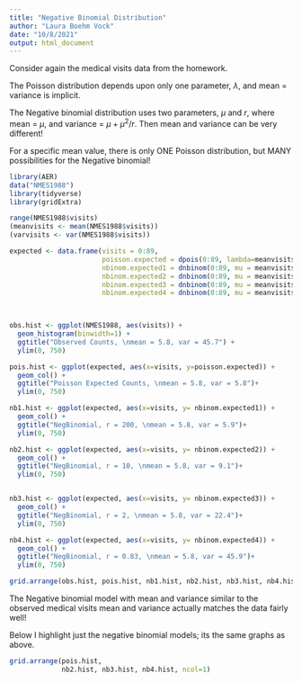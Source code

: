 ```yaml
---
title: "Negative Binomial Distribution"
author: "Laura Boehm Vock"
date: "10/8/2021"
output: html_document
---
```


Consider again the medical visits data from the homework.

The Poisson distribution depends upon only one parameter, $\lambda$, and mean = variance is implicit.

The Negative binomial distribution uses two parameters, $\mu$ and $r$, where mean = $\mu$, and variance = $\mu + \mu^2/r$. Then mean and variance can be very different! 

For a specific mean value, there is only ONE Poisson distribution, but MANY possibilities for the Negative binomial!

```r
library(AER)
data("NMES1988")
library(tidyverse)
library(gridExtra)
```

```r
range(NMES1988$visits)
(meanvisits <- mean(NMES1988$visits))
(varvisits <- var(NMES1988$visits))
```

```r
expected <- data.frame(visits = 0:89, 
                       poisson.expected = dpois(0:89, lambda=meanvisits)*nrow(NMES1988),
                       nbinom.expected1 = dnbinom(0:89, mu = meanvisits, size = 200)*nrow(NMES1988), 
                       nbinom.expected2 = dnbinom(0:89, mu = meanvisits, size = 10)*nrow(NMES1988), 
                       nbinom.expected3 = dnbinom(0:89, mu = meanvisits, size = 2)*nrow(NMES1988), 
                       nbinom.expected4 = dnbinom(0:89, mu = meanvisits, size = 0.83)*nrow(NMES1988)) 
                       


obs.hist <- ggplot(NMES1988, aes(visits)) + 
  geom_histogram(binwidth=1) +
  ggtitle("Observed Counts, \nmean = 5.8, var = 45.7") +
  ylim(0, 750)

pois.hist <- ggplot(expected, aes(x=visits, y=poisson.expected)) +
  geom_col() +
  ggtitle("Poisson Expected Counts, \nmean = 5.8, var = 5.8")+
  ylim(0, 750)

nb1.hist <- ggplot(expected, aes(x=visits, y= nbinom.expected1)) +
  geom_col() +
  ggtitle("NegBinomial, r = 200, \nmean = 5.8, var = 5.9")+
  ylim(0, 750)

nb2.hist <- ggplot(expected, aes(x=visits, y= nbinom.expected2)) +
  geom_col() +
  ggtitle("NegBinomial, r = 10, \nmean = 5.8, var = 9.1")+
  ylim(0, 750)


nb3.hist <- ggplot(expected, aes(x=visits, y= nbinom.expected3)) +
  geom_col() +
  ggtitle("NegBinomial, r = 2, \nmean = 5.8, var = 22.4")+
  ylim(0, 750)

nb4.hist <- ggplot(expected, aes(x=visits, y= nbinom.expected4)) +
  geom_col() +
  ggtitle("NegBinomial, r = 0.83, \nmean = 5.8, var = 45.9")+
  ylim(0, 750)

grid.arrange(obs.hist, pois.hist, nb1.hist, nb2.hist, nb3.hist, nb4.hist, ncol=2)  #grid.arrange is from the gridExtra package
```


The Negative binomial model with mean and variance similar to the observed medical visits mean and variance actually matches the data fairly well!




Below I highlight just the negative binomial models; its the same graphs as above.

```r
grid.arrange(pois.hist, 
             nb2.hist, nb3.hist, nb4.hist, ncol=1) 
```

